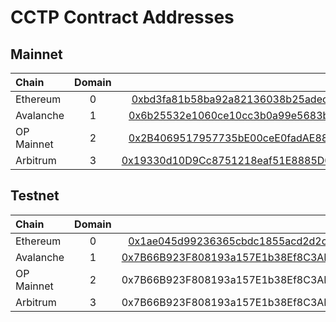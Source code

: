 # CCTP Contract Addresses

## Mainnet

| Chain     | Domain | Address |
| :-------- | :----: | ------: |
| Ethereum  |   0    | [0xbd3fa81b58ba92a82136038b25adec7066af3155](https://etherscan.io/address/0xbd3fa81b58ba92a82136038b25adec7066af3155) |
| Avalanche |   1    | [0x6b25532e1060ce10cc3b0a99e5683b91bfde6982](https://snowtrace.io/address/0x6b25532e1060ce10cc3b0a99e5683b91bfde6982) |
| OP Mainnet|   2    | [0x2B4069517957735bE00ceE0fadAE88a26365528f](https://optimistic.etherscan.io/address/0x2b4069517957735be00cee0fadae88a26365528f) |
| Arbitrum  |   3    | [0x19330d10D9Cc8751218eaf51E8885D058642E08A](https://arbiscan.io/address/0x19330d10D9Cc8751218eaf51E8885D058642E08A) |

## Testnet

| Chain     | Domain |                                                                                                                            Address |
| :-------- | :----: | ---------------------------------------------------------------------------------------------------------------------------------: |
| Ethereum  |   0    |       [0x1ae045d99236365cbdc1855acd2d2cfc232d04d1](https://goerli.etherscan.io/address/0x1ae045d99236365cbdc1855acd2d2cfc232d04d1) |
| Avalanche |   1    | [0x7B66B923F808193a157E1b38Ef8C3AE8a97ACe98](https://testnet.snowtrace.io/address/0x7b66b923f808193a157e1b38ef8c3ae8a97ace98#code) |
| OP Mainnet|   2    |                                                                                         0x7B66B923F808193a157E1b38Ef8C3AE8a97ACe98 |
| Arbitrum  |   3    |                                                                                         0x7B66B923F808193a157E1b38Ef8C3AE8a97ACe98 |

